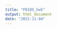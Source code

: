 ```yaml
---
title: "P8105_hw5"
output: html_document
date: "2022-11-04"
---
```


```r
 
```

 

```r
 
```

 

```r
 
```

 
